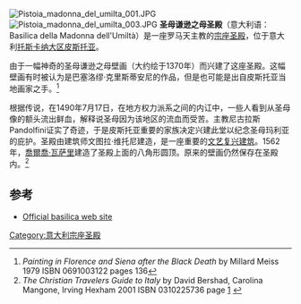 [[File:Pistoia_madonna_del_umilta_001.JPG|thumb]]
[[File:Pistoia_madonna_del_umilta_003.JPG|thumb]]
'''圣母谦逊之母圣殿'''（意大利语：Basilica della Madonna dell'Umiltà）是一座罗马天主教的[[宗座圣殿|宗座圣殿]]，位于意大利[[托斯卡纳大区|托斯卡纳大区]][[皮斯托亚|皮斯托亚]]。

由于一幅神奇的圣母谦逊之母壁画（大约绘于1370年）而兴建了这座圣殿。这幅壁画有时被认为是巴塞洛缪·克里斯蒂安尼的作品，但是也可能是出自皮斯托亚当地画家之手。<ref>''Painting in Florence and Siena after the Black Death'' by Millard Meiss 1979 ISBN 0691003122 pages 136</ref> 

根据传说，在1490年7月17日，在地方权力派系之间的内讧中，一些人看到从圣母像的额头流出鲜血，解释说圣母因为该地区的流血而受苦。主教尼古拉斯Pandolfini证实了奇迹，于是皮斯托亚重要的家族决定兴建此堂以纪念圣母玛利亚的庇护。圣殿由建筑师文图拉·维托尼建造，是一座重要的[[文艺复兴建筑|文艺复兴建筑]]。1562年，[[喬爾喬·瓦萨里|喬爾喬·瓦萨里]]建造了圣殿上面的八角形圆顶。原来的壁画仍然保存在圣殿内。<ref>''The Christian Travelers Guide to Italy'' by David Bershad, Carolina Mangone, Irving Hexham 2001 ISBN 0310225736 page [http://books.google.com/books?id=KRkU9ocQr2oC&pg=PA139&lpg=PA139&dq=basilica+humility+pistoia&source=bl&ots=xp3t5Pzb6G&sig=GalCwBEDwamRb6U8HjPViW6g-Ak&hl=en&ei=zZCGTLTpDZKe4QbCkZH7CQ&sa=X&oi=book_result&ct=result&resnum=5&ved=0CB8Q6AEwBA#v=onepage&q=basilica%20humility%20pistoia&f=false] {{Wayback|url=http://books.google.com/books?id=KRkU9ocQr2oC&pg=PA139&lpg=PA139&dq=basilica+humility+pistoia&source=bl&ots=xp3t5Pzb6G&sig=GalCwBEDwamRb6U8HjPViW6g-Ak&hl=en&ei=zZCGTLTpDZKe4QbCkZH7CQ&sa=X&oi=book_result&ct=result&resnum=5&ved=0CB8Q6AEwBA#v=onepage&q=basilica%20humility%20pistoia&f=false |date=20140814064811 }}</ref>

==参考==
{{Reflist}}
* [https://web.archive.org/web/20150923182520/http://www.basilicadellamadonna.it/basilica_eng.html Official basilica web site]

{{coord|43|55|58|N|10|54|51|E|type:landmark_source:kolossus-frwiki|display=title}}
[[Category:意大利宗座圣殿|Category:意大利宗座圣殿]]